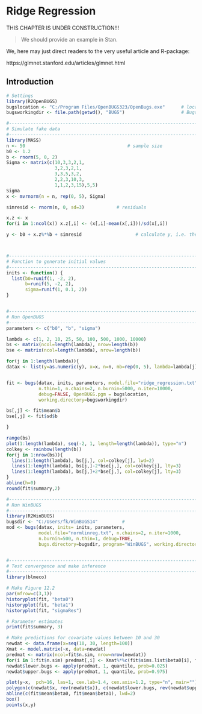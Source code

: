 
# Ridge Regression {#ridge_regression}

THIS CHAPTER IS UNDER CONSTRUCTION!!! 

> We should provide an example in Stan.

We, here may just direct readers to the very useful article and R-package:  

https://glmnet.stanford.edu/articles/glmnet.html


## Introduction


```r
# Settings 
library(R2OpenBUGS)
bugslocation <- "C:/Program Files/OpenBUGS323/OpenBugs.exe"      # location of OpenBUGS
bugsworkingdir <- file.path(getwd(), "BUGS")                     # Bugs working directory

#-------------------------------------------------------------------------------
# Simulate fake data 
#-------------------------------------------------------------------------------
library(MASS)
n <- 50                                      # sample size
b0 <- 1.2
b <- rnorm(5, 0, 2)
Sigma <- matrix(c(10,3,3,2,1,
                  3,2,3,2,1,
                  3,3,5,3,2,
                  2,2,3,10,3,
                  1,1,2,3,15),5,5)
Sigma
x <- mvrnorm(n = n, rep(0, 5), Sigma)

simresid <- rnorm(n, 0, sd=3)            # residuals

x.z <- x
for(i in 1:ncol(x)) x.z[,i] <- (x[,i]-mean(x[,i]))/sd(x[,i]) 

y <- b0 + x.z%*%b + simresid                    # calculate y, i.e. the data



#-------------------------------------------------------------------------------
# Function to generate initial values 
#-------------------------------------------------------------------------------
inits <- function() {
  list(b0=runif(1, -2, 2),
       b=runif(5, -2, 2),
       sigma=runif(1, 0.1, 2))
}


#-------------------------------------------------------------------------------
# Run OpenBUGS
#-------------------------------------------------------------------------------
parameters <- c("b0", "b", "sigma")

lambda <- c(1, 2, 10, 25, 50, 100, 500, 1000, 10000)
bs <- matrix(ncol=length(lambda), nrow=length(b))
bse <- matrix(ncol=length(lambda), nrow=length(b))

for(j in 1:length(lambda)){
datax <- list(y=as.numeric(y), x=x, n=n, mb=rep(0, 5), lambda=lambda[j])


fit <- bugs(datax, inits, parameters, model.file="ridge_regression.txt",
            n.thin=1, n.chains=2, n.burnin=5000, n.iter=10000,
            debug=FALSE, OpenBUGS.pgm = bugslocation, 
            working.directory=bugsworkingdir)

bs[,j] <- fit$mean$b
bse[,j] <- fit$sd$b

}

range(bs)
plot(1:length(lambda), seq(-2, 1, length=length(lambda)), type="n")
colkey <- rainbow(length(b))
for(j in 1:nrow(bs)){
  lines(1:length(lambda), bs[j,], col=colkey[j], lwd=2)
  lines(1:length(lambda), bs[j,]-2*bse[j,], col=colkey[j], lty=3)
  lines(1:length(lambda), bs[j,]+2*bse[j,], col=colkey[j], lty=3)
}
abline(h=0)
round(fit$summary,2)

#-------------------------------------------------------------------------------
# Run WinBUGS
#-------------------------------------------------------------------------------
library(R2WinBUGS)
bugsdir <- "C:/Users/fk/WinBUGS14"         # 
mod <- bugs(datax, inits= inits, parameters,
            model.file="normlinreg.txt", n.chains=2, n.iter=1000, 
            n.burnin=500, n.thin=1, debug=TRUE,
            bugs.directory=bugsdir, program="WinBUGS", working.directory=bugsworkingdir)


#-------------------------------------------------------------------------------
# Test convergence and make inference
#-------------------------------------------------------------------------------
library(blmeco)

# Make Figure 12.2
par(mfrow=c(3,1))                            
historyplot(fit, "beta0")
historyplot(fit, "beta1")
historyplot(fit, "sigmaRes")

# Parameter estimates
print(fit$summary, 3)

# Make predictions for covariate values between 10 and 30
newdat <- data.frame(x=seq(10, 30, length=100))
Xmat <- model.matrix(~x, data=newdat)
predmat <- matrix(ncol=fit$n.sim, nrow=nrow(newdat))
for(i in 1:fit$n.sim) predmat[,i] <- Xmat%*%c(fit$sims.list$beta0[i], fit$sims.list$beta1[i])
newdat$lower.bugs <- apply(predmat, 1, quantile, prob=0.025)
newdat$upper.bugs <- apply(predmat, 1, quantile, prob=0.975)

plot(y~x,  pch=16, las=1, cex.lab=1.4, cex.axis=1.2, type="n", main="")
polygon(c(newdat$x, rev(newdat$x)), c(newdat$lower.bugs, rev(newdat$upper.bugs)), col=grey(0.7), border=NA)
abline(c(fit$mean$beta0, fit$mean$beta1), lwd=2)
box()
points(x,y)
```




